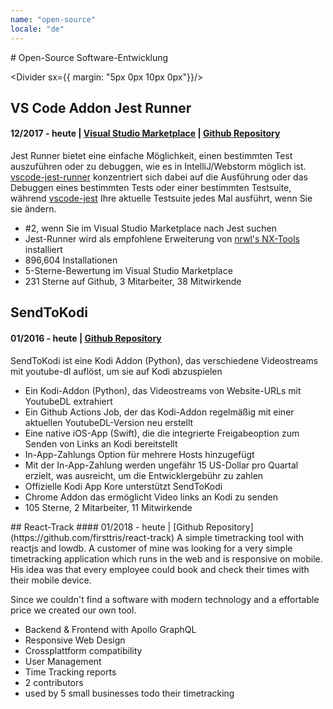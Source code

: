 ```yaml
---
name: "open-source"
locale: "de"
---
```



<PageBreak/>
<Box id="openSource"/>
# Open-Source Software-Entwicklung

<Divider sx={{ margin: "5px 0px 10px 0px"}}/>

## VS Code Addon Jest Runner
#### 12/2017 - heute | [Visual Studio Marketplace](https://marketplace.visualstudio.com/items?itemName=firsttris.vscode-jest-runner) | [Github Repository](https://github.com/firsttris/vscode-jest-runner.git)

Jest Runner bietet eine einfache Möglichkeit, einen bestimmten Test auszuführen oder zu debuggen, wie es in IntelliJ/Webstorm möglich ist. 
[vscode-jest-runner](https://marketplace.visualstudio.com/items?itemName=firsttris.vscode-jest-runner) konzentriert sich dabei auf die Ausführung oder das Debuggen eines bestimmten Tests oder einer bestimmten Testsuite, 
während [vscode-jest](https://marketplace.visualstudio.com/items?itemName=Orta.vscode-jest) Ihre aktuelle Testsuite jedes Mal ausführt, wenn Sie sie ändern.

- #2, wenn Sie im Visual Studio Marketplace nach Jest suchen
- Jest-Runner wird als empfohlene Erweiterung von [nrwl's NX-Tools](https://github.com/nrwl/nx/issues/3868) installiert
- 896,604 Installationen
- 5-Sterne-Bewertung im Visual Studio Marketplace
- 231 Sterne auf Github, 3 Mitarbeiter, 38 Mitwirkende

<Chips mb="30px" mt="10px" skills="TypeScript, NodeJs, VS Code API, Github, Jest, Babel, jest-editor-support"/>


## SendToKodi
#### 01/2016 - heute | [Github Repository](https://github.com/firsttris/plugin.video.sendtokodi)

SendToKodi ist eine Kodi Addon (Python), das verschiedene Videostreams mit youtube-dl auflöst, um sie auf Kodi abzuspielen

- Ein Kodi-Addon (Python), das Videostreams von Website-URLs mit YoutubeDL extrahiert
- Ein Github Actions Job, der das Kodi-Addon regelmäßig mit einer aktuellen YoutubeDL-Version neu erstellt
- Eine native iOS-App (Swift), die die integrierte Freigabeoption zum Senden von Links an Kodi bereitstellt
- In-App-Zahlungs Option für mehrere Hosts hinzugefügt
- Mit der In-App-Zahlung werden ungefähr 15 US-Dollar pro Quartal erzielt, was ausreicht, um die Entwicklergebühr zu zahlen
- Offizielle Kodi App Kore unterstützt SendToKodi
- Chrome Addon das ermöglicht Video links an Kodi zu senden
- 105 Sterne, 2 Mitarbeiter, 11 Mitwirkende

<Chips mb="30px" mt="10px" skills="Phyton, Swift, TypeScript, React, Github Actions, Github, Kodi"/>


<PageBreak/>
## React-Track
#### 01/2018 - heute | [Github Repository](https://github.com/firsttris/react-track)
A simple timetracking tool with reactjs and lowdb.    
A customer of mine was looking for a very simple timetracking application which runs in the web and is responsive on mobile. His idea was that every employee could book and check their times with their mobile device.

Since we couldn't find a software with modern technology and a effortable price we created our own tool.

- Backend & Frontend with Apollo GraphQL
- Responsive Web Design
- Crossplattform compatibility
- User Management
- Time Tracking reports
- 2 contributors
- used by 5 small businesses todo their timetracking


<Chips mb="30px" mt="10px" skills="TypeScript, React, Github Actions, Apollo, Reactstrap, Bootstrap 4, recharts, nodejs, lowDb"/>